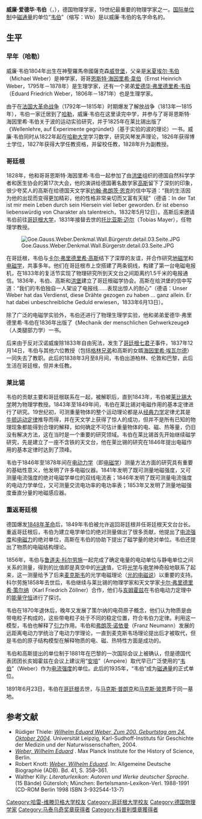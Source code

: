 {{Otheruses|other=名为威廉·韦伯的其他人物|威廉·韦伯}}
{{Infobox scientist
| name              = 威廉·韋伯<br>Wilhelm Weber
| image             = Wilhelm Eduard Weber II.jpg
| birth_name        = 
| birth_date        = {{Birth date|1804|10|24|df=y}}
| birth_place       = {{flag|Holy Roman Empire}}[[萨克森选侯国|萨克森]][[維滕貝格|維滕貝格]]
| death_date        = {{death date and age|1891|6|23|1804|10|24|df=y}}
| death_place       = {{flag|Kingdom of Prussia}}[[汉诺瓦省|汉诺瓦省]][[哥廷根|哥廷根]]
| nationality       = [[德国|德国]]
| fields            = [[物理学|物理学]]
| workplaces        = [[哥廷根大学|哥廷根大学]]<br>[[哈雷-维滕贝格大学|哈雷-维滕贝格大学]]<br>[[莱比锡大学|莱比锡大学]]
| alma_mater        = [[哈雷-维滕贝格大学|哈雷-维滕贝格大学]]<br>[[哥廷根大学|哥廷根大学]]
| doctoral_advisor  = {{le|约翰·施威格|Johann Schweigger}}
| doctoral_students = [[恩斯特·阿贝|恩斯特·阿贝]]<br>{{le|弗里德里希·科尔劳施 (物理学家)|Friedrich Kohlrausch (physicist)|弗里德里希·科尔劳施}}<br>{{le|爱德华·里克|Eduard Riecke}}
| notable_students  = [[戈特洛布·弗雷格|戈特洛布·弗雷格]]<br>{{le|亚瑟·舒斯特|Arthur Schuster}}
| known_for         = 第一个使用c作为[[光速|光速]]的符号<br>[[磁|磁]]方面的工作<br>{{le|瓦特计|Wattmeter|电功率计}}<br>[[电报|电报]]
| awards            = [[科普利獎章|科普利獎章]]（1859年）<br>[[马泰乌奇奖章|马泰乌奇奖章]]（1879年）
| signature         = Wilhelm Eduard Weber_sig.jpg
| footnotes         = [[国际单位制|SI]][[磁通量|磁通量]]单位[[韦伯_(单位)|韦伯]]是以他的名字命名的。 
}}

'''威廉·爱德华·韦伯'''（{{lang-de|Wilhelm Eduard Weber}}，{{bd|1804年|10月24日|1891年|6月23日|catIdx=W}}），德国物理学家，19世纪最重要的物理学家之一。[[国际单位制|国际单位制]]中[[磁通量|磁通量]]的单位“[[韦伯_(单位)|韦伯]]”（缩写：Wb）是以威廉·韦伯的名字命名的。

== 生平 ==
=== 早年（哈勒） ===
威廉·韦伯1804年出生在神聖羅馬帝國薩克森[[维滕贝格|威登堡]]，父亲是[[米夏埃尔·韦伯|米夏埃尔·韦伯]]（Michael Weber）是神学家，哥哥[[恩斯特·海因里希·韋伯|恩斯特·海因里希·韋伯]]（Ernst Heinrich Weber，1795年－1878年）是生理学家，还有一个弟弟[[爱德华·弗里德里希·韦伯|爱德华·弗里德里希·韦伯]]（Eduard Friedrich Weber，1806年－1871年）也是生理学家。

由于在[[法国大革命战争|法国大革命战争]]（1792年—1815年）时期爆发了解放战争（1813年—1815年），韦伯一家迁居到了[[哈雷_(德国)|哈勒]]，威廉·韦伯在这里读完中学，并参与了哥哥恩斯特·海因里希·韦伯关于波的运动实验研究，并于1825年在莱比锡出版了《Wellenlehre, auf Experimente gegründet》（基于实验的波的理论）一书。威廉·韦伯同时从1822年起在[[哈勒大学|哈勒大学]]学习数学，研究风琴发声理论，1826年获得博士学位，1827年获得大学任教资格，并留校任教，1828年升为副教授。

=== 哥廷根 ===
1828年，他和哥哥恩斯特·海因里希·韦伯一起参加了由[[亚历山大·冯·洪堡|洪堡]]组织的德国自然科学学者和医生协会的第17次大会，他的演讲给德国著名数学家[[卡尔·弗里德里希·高斯|高斯]]留下了深刻的印象，很少夸奖人的高斯在给德国天文学家[[约翰·弗朗茨·恩克|约翰·弗朗茨·恩克]]的信中写道：“我的生活因为他的出现而变得更加精彩，他的性格非常亲切而又富有天赋”（德语：In der Tat ist mir mein Leben durch sein Hiersein viel lieber geworden. Er ist ebenso liebenswürdig von Charakter als talentreich，1832年5月12日）。高斯后来邀请韦伯前往[[哥廷根大学|哥廷根大学]]，1831年接替去世的[[托比亚斯·迈尔|托比亚斯·迈尔]]（Tobias Mayer），任物理学教授。

[[File:Goe.Gauss.Weber.Denkmal.Wall.Bürgerstr.detail.03.Seite.JPG|thumb]]

在哥廷根，韦伯与[[卡尔·弗里德里希·高斯|卡尔·弗里德里希·高斯]]结下了深厚的友谊，并合作研究[[地磁学|地磁学]]和[[电磁学|电磁学]]，共事多年。他们在哥廷根市上空搭建了两条铜线，构建了第一台电磁电报机，在1833年的复活节实现了物理研究所到天文台之间距离约1.5千米的电报通信。1836年，韦伯、高斯和[[亚历山大·冯·洪堡|洪堡]]建立了哥廷根磁学协会。高斯在给洪堡的信中写道：“我们的韦伯独自一人架设了电报线……表现出惊人的耐心”（德语：Unser Weber hat das Verdienst, diese Drähte gezogen zu haben ... ganz allein. Er hat dabei unbeschreibliche Geduld erwiesen，1833年6月13日）。

除了广泛的电磁学实验外，韦伯还进行了物理生理学实验，他和弟弟爱德华·弗里德里希·韦伯在1836年出版了《Mechanik der menschlichen Gehwerkzeuge》（人类腿部力学）一书。

后来由于反对汉诺威废除1833年自由宪法，发生了[[哥廷根七君子|哥廷根七君子]]事件，1837年12月14日，韦伯与其他六位教授（包括[[格林兄弟|格林兄弟]]和高斯的女婿[[海因里希·埃瓦尔德|海因里希·埃瓦尔德]]）一同失去了教职。此后的1838年3月至8月间，韦伯出游柏林、伦敦和巴黎，此后生活在哥廷根，但并未任教。

=== 莱比锡 ===
韦伯的贡献主要和哥廷根联系在一起，被解职后，直到1843年，韦伯被[[莱比锡大学|莱比锡大学]]聘为物理学教授。1843年至1849年间，韦伯在莱比锡对电磁作用的基本定律进行了研究。19世纪初，可测重量物体的整个运动理论都是从[[经典力学|经典力学]]定律尤其是[[牛顿运动定律|牛顿运动定律]]推导而得，并在天文学上获得了惊人的成功，但并不是所有已知的物理现象都能得到合理的解释，如何确定不可估计重量物体的电、磁、热等量，仍旧没有解决方法，这在当时是一个重要的研究领域。韦伯在莱比锡首先开始继续磁学研究，先是建立了一座不含铁的天文台，他在莱比锡的研究在1846年提出电磁作用的基本定律时达到了顶峰。

韦伯于1846年至1878年间在[[电动力学|电动力学]]（即[[电磁学|电磁学]]）测量方法方面的研究具有重要的基础性意义，他发明了许多电磁仪器。1841年发明了既可测量地磁强度，又可测量电流强度的绝对电磁学单位的双线电流表；1846年发明了既可测量电流强度的电动力学单位，又可测量交流电功率的电功率表；1853年又发明了测量地磁强度垂直分量的地磁感应器。

=== 重返哥廷根 ===
德国爆发[[1848年革命|1848年革命]]后，1849年韦伯被允许返回哥廷根并任哥廷根天文台台长。重返哥廷根后，韦伯为建立电学单位的绝对测量做出了很多贡献，他提出了[[电流强度|电流强度]]和[[电磁力|电磁力]]的绝对单位，高斯在韦伯的协助下提出了磁学量的绝对单位。韦伯还提出了物质的电磁结构理论。

1856年，韦伯与[[鲁道夫·科尔劳施|鲁道夫·科尔劳施]]一起完成了确定电量的电动单位与静电单位之间关系的测量，得到的比值即是真空中的[[光速|光速]]值，它将[[光学|光学]]与[[电学|电学]]神奇般地联系了起来，这一测量给予了后来[[詹姆斯·克拉克·麦克斯韦|麦克斯韦]]的光学电磁理论（[[光的电磁说|光的电磁说]]）以重要的支持。科尔劳施1858年去世后，韦伯继续与莱比锡的物理学家和天文学家[[卡尔·弗里德里希·策尔纳|卡尔·弗里德里希·策尔纳]]（Karl Friedrich Zöllner）合作，他们与[[赫尔曼·冯·亥姆霍兹|亥姆霍兹]]在韦伯电动力定理中的[[能量守恒|能量守恒]]进行了探讨。

韦伯在1870年退休后，晚年又发展了策尔纳的电荷原子概念，他们认为物质是由带电粒子构成的，这些带电粒子处于不同的稳定位置，符合韦伯力定律。利用这一模型，韦伯也解释了[[引力|引力]]作用。韦伯和[[弗朗茨·诺依曼|弗朗茨·诺依曼]]（Franz Neumann）发展的远距离电动力学统治了电动力学理论，一直到麦克斯韦场理论提出后才被取代，但是韦伯的原子结构模型在解释物质的电、磁、热特性方面是成功的。

韦伯和高斯提出的单位制于1881年在巴黎的一次国际会议上被确认，但是德国代表团团长亥姆霍兹在会议上建议用“[[安培|安培]]”（Ampère）取代早已广泛使用的“[[韦伯_(单位)|韦伯]]”（Weber）作为[[电流强度|电流强度]]的单位。此后的1935年，“韦伯”成为[[磁通量|磁通量]]的正式单位。

1891年6月23日，韦伯在[[哥廷根|哥廷根]]去世，与[[马克斯·普朗克|马克斯·普朗克]]和[[马克斯·玻恩|马克斯·玻恩]]葬于同一墓地。

== 参考文献 ==
{{commons|Wilhelm Eduard Weber|威廉·韦伯}}
* Rüdiger Thiele: ''[https://web.archive.org/web/20081102081032/http://www.uni-leipzig.de/campus2009/jubilaeen/2004/weber.html Wilhelm Eduard Weber, Zum 200. Geburtstag am 24. Oktober 2004]''. Universität Leipzig, Karl-Sudhoff-Instituts für Geschichte der Medizin und der Naturwissenschaften, 2004.
* ''[http://vlp.mpiwg-berlin.mpg.de/people/data?id=per155 Weber, Wilhelm Eduard] {{Wayback|url=http://vlp.mpiwg-berlin.mpg.de/people/data?id=per155 |date=20200711123837 }}''. Max Planck Institute for the History of Science, Berlin.
* Robert Knott: ''[https://web.archive.org/web/20070611122955/http://de.wikisource.org/wiki/ADB%3AWeber%2C_Wilhelm_Eduard Weber, Wilhelm Eduard]''. In: Allgemeine Deutsche Biographie (ADB). Bd. 41, S. 358–361.
* Walther Killy: ''Literaturlexikon: Autoren und Werke deutscher Sprache''. (15 Bände) Gütersloh; München: Bertelsmann-Lexikon-Verl. 1988-1991 (CD-ROM Berlin 1998 ISBN 3-932544-13-7)

{{马泰乌奇奖章获得者}}
{{1851年至1900年科普利奖章获得者}}

{{Authority control}}
{{DEFAULTSORT:Weber, Wilhelm Eduard}}
[[Category:哈雷-维滕贝格大学校友|Category:哈雷-维滕贝格大学校友]]
[[Category:哥廷根大学校友|Category:哥廷根大学校友]]
[[Category:德国物理学家|Category:德国物理学家]]
[[Category:马泰乌奇奖章获得者|Category:马泰乌奇奖章获得者]]
[[Category:科普利獎章獲得者|Category:科普利獎章獲得者]]
